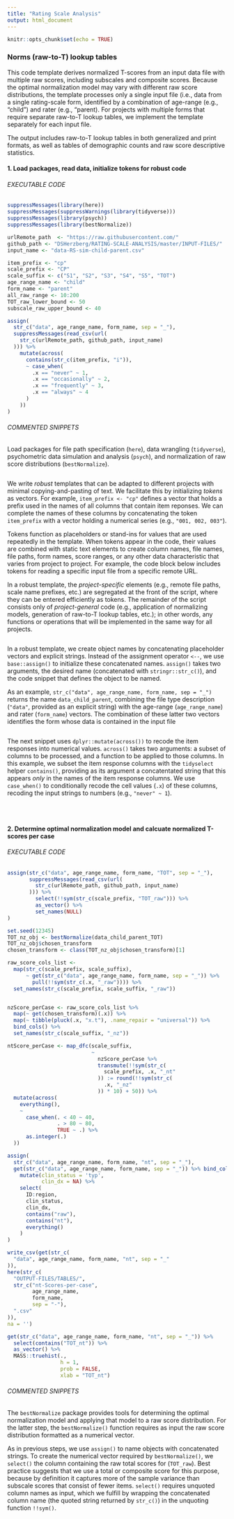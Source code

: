 ```yaml
---
title: "Rating Scale Analysis"
output: html_document
---
```


```r
knitr::opts_chunk$set(echo = TRUE)
```

### Norms (raw-to-T) lookup tables

This code template derives normalized T-scores from an input data file with multiple raw scores, including subscales and composite scores. Because the optimal normalization model may vary with different raw score distributions, the template processes only a single input file (i.e., data from a single rating-scale form, identified by a combination of age-range (e.g., "child") and rater (e.g., "parent). For projects with multiple forms that require separate raw-to-T lookup tables, we implement the template separately for each input file.

The output includes raw-to-T lookup tables in both generalized and print formats, as well as tables of demographic counts and raw score descriptive statistics. 

#### 1. Load packages, read data, initialize tokens for robust code

###### EXECUTABLE CODE
```r
suppressMessages(library(here))
suppressMessages(suppressWarnings(library(tidyverse)))
suppressMessages(library(psych))
suppressMessages(library(bestNormalize))

urlRemote_path  <- "https://raw.githubusercontent.com/"
github_path <- "DSHerzberg/RATING-SCALE-ANALYSIS/master/INPUT-FILES/"
input_name <- "data-RS-sim-child-parent.csv"

item_prefix <- "cp"
scale_prefix <- "CP"
scale_suffix <- c("S1", "S2", "S3", "S4", "S5", "TOT")
age_range_name <- "child"
form_name <- "parent"
all_raw_range <- 10:200
TOT_raw_lower_bound <- 50
subscale_raw_upper_bound <- 40

assign(
  str_c("data", age_range_name, form_name, sep = "_"),
  suppressMessages(read_csv(url(
    str_c(urlRemote_path, github_path, input_name)
  ))) %>%
    mutate(across(
      contains(str_c(item_prefix, "i")),
      ~ case_when(
        .x == "never" ~ 1,
        .x == "occasionally" ~ 2,
        .x == "frequently" ~ 3,
        .x == "always" ~ 4
      )
    ))
)
```

###### COMMENTED SNIPPETS
Load packages for file path specification (`here`), data wrangling (`tidyverse`),  psychometric data simulation and analysis (`psych`), and normalization of raw score distributions (`bestNormalize`).
```r
```
We write _robust_ templates that can be adapted to different projects with minimal copying-and-pasting of text. We facilitate this by initializing _tokens_ as vectors. For example, `item_prefix <- "cp"` defines a vector that holds a prefix used in the names of all columns that contain item reponses. We can complete the names of these columns by concatenating the token `item_prefix` with a vector holding a numerical series (e.g., `"001, 002, 003"`). 

Tokens function as placeholders or stand-ins for values that are used repeatedly in the template. When tokens appear in the code, their values are combined with static text elements to create column names, file names, file paths, form names, score ranges, or any other data characteristic that varies from project to project. For example, the code block below includes tokens for reading a specific input file from a specific remote URL. 

In a robust template, the _project-specific_ elements (e.g., remote file paths, scale name prefixes, etc.) are segregated at the front of the script, where they can be entered efficiently as tokens. The remainder of the script consists only of _project-general_ code (e.g., application of normalizing models, generation of raw-to-T lookup tables, etc.); in other words, any functions or operations that will be implemented in the same way for all projects.
```r
```
In a robust template, we create object names by concatenating placeholder vectors and explicit strings. Instead of the assignment operator `<--`, we use `base::assign()` to initialize these concatenated names. `assign()` takes two arguments, the desired name (concatenated with `stringr::str_c()`), and the code snippet that defines the object to be named.

As an example, `str_c("data", age_range_name, form_name, sep = "_")` returns the name `data_child_parent`, combining the file type description (`"data"`, provided as an explicit string) with the age-range (`age_range_name`) and rater (`form_name`) vectors. The combination of these latter two vectors identifies the form whose data is contained in the input file
```r
```
The next snippet uses `dplyr::mutate(across())` to recode the item responses into numerical values. `across()` takes two arguments: a subset of columns to be processed, and a function to be applied to those columns. In this example, we subset the item response columns with the `tidyselect` helper `contains()`, providing as its argument a concatentated string that this appears _only_ in the names of the item response columns. We use `case_when()` to conditionally recode the cell values (`.x`) of these columns, recoding the input strings to numbers (e.g., `"never" ~ 1`).
```r
```

<br>

#### 2. Determine optimal normalization model and calcuate normalized T-scores per case

###### EXECUTABLE CODE
```r
assign(str_c("data", age_range_name, form_name, "TOT", sep = "_"),
       suppressMessages(read_csv(url(
         str_c(urlRemote_path, github_path, input_name)
       ))) %>% 
         select(!!sym(str_c(scale_prefix, "TOT_raw"))) %>% 
         as_vector() %>% 
         set_names(NULL)
)

set.seed(12345)
TOT_nz_obj <- bestNormalize(data_child_parent_TOT)
TOT_nz_obj$chosen_transform
chosen_transform <- class(TOT_nz_obj$chosen_transform)[1]

raw_score_cols_list <-
  map(str_c(scale_prefix, scale_suffix),
      ~ get(str_c("data", age_range_name, form_name, sep = "_")) %>%
        pull(!!sym(str_c(.x, "_raw")))) %>% 
  set_names(str_c(scale_prefix, scale_suffix, "_raw"))


nzScore_perCase <- raw_score_cols_list %>% 
  map(~ get(chosen_transform)(.x)) %>% 
  map(~ tibble(pluck(.x, "x.t"), .name_repair = "universal")) %>% 
  bind_cols() %>%
  set_names(str_c(scale_suffix, "_nz")) 

ntScore_perCase <- map_dfc(scale_suffix,
                           ~
                             nzScore_perCase %>%
                             transmute(!!sym(str_c(
                               scale_prefix, .x, "_nt"
                             )) := round(!!sym(str_c(
                               .x, "_nz"
                             )) * 10) + 50)) %>%
  mutate(across(
    everything(),
    ~
      case_when(. < 40 ~ 40,
                . > 80 ~ 80,
                TRUE ~ .) %>%
      as.integer(.)
  ))

assign(
  str_c("data", age_range_name, form_name, "nt", sep = "_"),
  get(str_c("data", age_range_name, form_name, sep = "_")) %>% bind_cols(ntScore_perCase) %>%
    mutate(clin_status = 'typ',
           clin_dx = NA) %>%
    select(
      ID:region,
      clin_status,
      clin_dx,
      contains("raw"),
      contains("nt"),
      everything()
    )
)

write_csv(get(str_c(
  "data", age_range_name, form_name, "nt", sep = "_"
)),
here(str_c(
  "OUTPUT-FILES/TABLES/",
  str_c("nt-Scores-per-case",
        age_range_name,
        form_name,
        sep = "-"),
  ".csv"
)),
na = '')

get(str_c("data", age_range_name, form_name, "nt", sep = "_")) %>%
  select(contains("TOT_nt")) %>%
  as_vector() %>%
  MASS::truehist(.,
                 h = 1,
                 prob = FALSE,
                 xlab = "TOT_nt")
```
###### COMMENTED SNIPPETS
The `bestNormalize` package provides tools for determining the optimal normalization model and applying that model to a raw score distribution. For the latter step, the `bestNormalize()` function requires as input the raw score distribution formatted as a numerical vector.

As in previous steps, we use `assign()` to name objects with concatenated strings. To create the numerical vector required by `bestNormalize()`, we `select()` the column containing the raw total scores for (`TOT_raw`). Best practice suggests that we use a total or composite score for this purpose, because by definition it captures more of the sample variance than subscale scores that consist of fewer items. `select()` requires unquoted column names as input, which we fulfill by wrapping the concatenated column name (the quoted string returned by `str_c()`) in the unquoting function `!!sym()`.
```r
```
